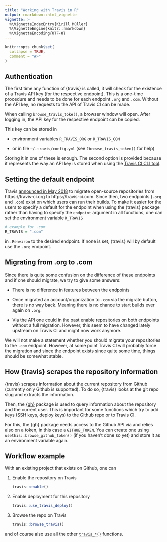 ```yaml
---
title: "Working with Travis in R"
output: rmarkdown::html_vignette
vignette: >
  %\VignetteIndexEntry{Kirill Müller}
  %\VignetteEngine{knitr::rmarkdown}
  %\VignetteEncoding{UTF-8}
---
```


```r
knitr::opts_chunk$set(
  collapse = TRUE,
  comment = "#>"
)
```

## Authentication

The first time any function of {travis} is called, it will check for the existence of a Travis API key (for the respective endpoint).
This is a one-time procedure and needs to be done for each endpoint `.org` and `.com`.
Without the API key, no requests to the API of Travis CI can be made.

When calling `browse_travis_toke()`, a browser window will open.
After logging in, the API key for the respective endpoint can be copied.

This key can be stored in 

- environment variables `R_TRAVIS_ORG` or `R_TRAVIS_COM`

- or in file `~/.travis/config.yml` (see `?browse_travis_token()` for help)

Storing it in one of these is enough.
The second option is provided because it represents the way an API key is stored when using the [Travis CI CLI tool](https://github.com/travis-ci/travis.rb).

## Setting the default endpoint

Travis [announced in May 2018](https://blog.travis-ci.com/2018-05-02-open-source-projects-on-travis-ci-com-with-github-apps) to migrate open-source repositories from https://travis-ci.org to https://travis-ci.com.
Since then, two endpoints (`.org` and `.com`) exist on which users can run their builds.
To make it easier for the users to specify a default for the endpoint when using the {travis} package rather than having to specify the `endpoint` argument in all functions, one can set the environment variable `R_TRAVIS`

```r
# example for .com
R_TRAVIS = ".com"
```

in `.Renviron` to the desired endpoint.
If none is set, {travis} will by default use the `.org` endpoint.

## Migrating from .org to .com

Since there is quite some confusion on the difference of these endpoints and if one should migrate, we try to give some answers:

- There is no difference in features between the endpoints

- Once migrated an account/organization to `.com` via the migrate button, there is no way back. 
  Meaning there is no chance to start builds ever again on `.org`.
  
- Via the API one could in the past enable repositories on both endpoints without a full migration.
  However, this seem to have changed lately upstream on Travis CI and might now work anymore.
  
We will not make a statement whether you should migrate your repositories to the `.com` endpoint.
However, at some point Travis CI will probably force the migration and since the endpoint exists since quite some time, things should be somewhat stable.

## How {travis} scrapes the repository information

{travis} scrapes information about the current repository from Github (currently only Github is supported).
To do so, {travis} looks at the git repo slug and extracts the <owner:repo> information.

Then, the [{gh}](https://github.com/r-lib/gh) package is used to query information about the repository and the current user.
This is important for some functions which try to add keys (SSH keys, deploy keys) to the Github repo or to Travis CI.

For this, the {gh} package needs access to the Github API via and relies also on a token, in this case a `GITHUB_TOKEN`.
You can create one using `usethis::browse_github_token()` (if you haven't done so yet) and store it as an environment variable again.

## Workflow example

With an existing project that exists on Github, one can

1. Enable the repository on Travis

    ```r
    travis::enable()
    ```

1. Enable deployment for this repository

   ```r
   travis::use_travis_deploy()
   ```

1. Browse the repo on Travis

    ```r
    travis::browse_travis()
    ```

and of course also use all the other [`travis_*()`](https://docs.ropensci.org/travis/reference/index.html) functions.
